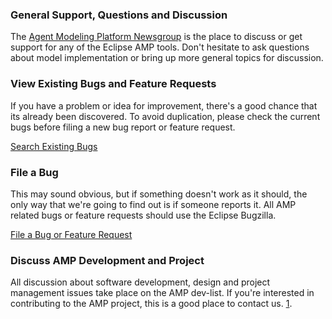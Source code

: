 ===General Support, Questions and Discussion===

The [http://www.eclipse.org/forums/index.php?t=thread&frm_id=17&S=f4fa6cb31327772a3b626dc409db409b Agent Modeling Platform Newsgroup] is the place to discuss or get support for any of the Eclipse AMP tools. Don't hesitate to ask questions about model implementation or bring up more general topics for discussion.

===View Existing Bugs and Feature Requests===

If you have a problem or idea for improvement, there's a good chance that its already been discovered. To avoid duplication, please check the current bugs before filing a new bug report or feature request.

[https://bugs.eclipse.org/bugs/buglist.cgi?query_format=advanced&short_desc_type=allwordssubstr&short_desc=&product=AMP&long_desc_type=allwordssubstr&long_desc=&bug_file_loc_type=allwordssubstr&bug_file_loc=&status_whiteboard_type=allwordssubstr&status_whiteboard=&keywords_type=allwords&keywords=&emailtype1=substring&email1=&emailtype2=substring&email2=&bugidtype=include&bug_id=&votes=&chfieldfrom=&chfieldto=Now&chfieldvalue=&cmdtype=doit&order=Reuse+same+sort+as+last+time&field0-0-0=noop&type0-0-0=noop&value0-0-0= Search Existing Bugs]

===File a Bug===

This may sound obvious, but if something doesn't work as it should, the only way that we're going to find out is if someone reports it. All AMP related bugs or feature requests should use the Eclipse Bugzilla.

[https://bugs.eclipse.org/bugs/enter_bug.cgi?product=AMP&rep_platform=All&op_sys=All File a Bug or Feature Request]

===Discuss AMP Development and Project===

All discussion about software development, design and project management issues take place on the AMP dev-list. If you're interested in contributing to the AMP project, this is a good place to contact us. [https://dev.eclipse.org/mailman/listinfo/amp-dev].
